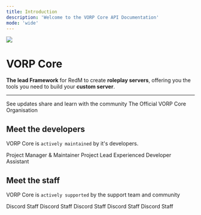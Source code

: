 ```yaml
---
title: Introduction
description: 'Welcome to the VORP Core API Documentation'
mode: 'wide'
---
```


<Frame>
  <img src="images/vorpcore.png"/>
</Frame>

# VORP Core

**The lead Framework** for RedM to create **roleplay servers**,
offering you the tools you need to build your **custom server**.

---

<CardGroup cols={2}>
  <Card
    title="Join VORP Core Official Discord"
    icon="discord"
    color = "#7289da"
    href="https://discord.gg/JjNYMnDKMf">
    See updates share and learn with the community
  </Card>
  <Card
    title="Check GitHub"
    icon="github"
    color = "white"
    href="https://github.com/VORPCORE">
    The Official VORP Core Organisation
  </Card>
</CardGroup>

## Meet the developers

VORP Core is `actively maintained` by it's developers.

<CardGroup cols={4}>
  <Card
    color="lightgreen"
    title="Outsider"
    icon="code"
    href="https://github.com/outsider31000">
    Project Manager & Maintainer
  </Card>
  <Card
    title="Blue"
    icon="code"
    color="lightgreen"
    href="https://github.com/kamelzarandah">
   Project Lead
  </Card>
  <Card
    title="Black Pegasus"
    icon="code"
    color="lightgreen"
    href="https://github.com/creativewild">
    Experienced Developer
  </Card>
  <Card
    title="Real Stoner Gamer"
    icon="code"
    color="lightgreen"
    href="https://github.com/RealStonerGamer">
    Assistant
  </Card>
</CardGroup>

## Meet the staff

VORP Core is `actively supported` by the support team and community

<CardGroup cols={4} >
  <Card
    title="Hobbs"
    icon="shield"
    color="lightgreen"
    href="https://github.com/DerHobbs"
    Discord Staff
  </Card>
  <Card
    title="Z-eus"
    icon="shield"
    color="lightgreen"
    href="https://github.com/Z-eus">
    Discord Staff
  </Card>
  <Card
    title="Unknownsoph"
    icon="shield"
    color="lightgreen"
    href="">
    Discord Staff
  </Card>
  <Card
    title="ResDarkMatter"
    icon="shield"
    color="lightgreen"
    href="">
    Discord Staff
  </Card>
  <Card
    title="Castle"
    icon="shield"
    color="lightgreen"
    href="">
    Discord Staff
  </Card>
  <Card
    title="Rob"
    icon="shield"
    color="lightgreen"
    href="https://github.com/rawb0t">
    Discord Staff
  </Card>
</CardGroup>